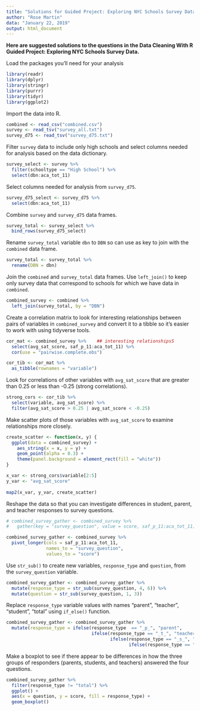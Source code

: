 ```yaml
---
title: "Solutions for Guided Project: Exploring NYC Schools Survey Data"
author: "Rose Martin"
data: "January 22, 2019"
output: html_document
---
```


**Here are suggested solutions to the questions in the Data Cleaning With R Guided Project: Exploring NYC Schools Survey Data.**

Load the packages you'll need for your analysis

```r
library(readr)
library(dplyr)
library(stringr)
library(purrr)
library(tidyr)
library(ggplot2)
```

Import the data into R.

```r
combined <- read_csv("combined.csv") 
survey <- read_tsv("survey_all.txt")
survey_d75 <- read_tsv("survey_d75.txt")
```

Filter `survey` data to include only high schools and select columns needed for analysis based on the data dictionary.

```r
survey_select <- survey %>%
  filter(schooltype == "High School") %>%
  select(dbn:aca_tot_11)
```

Select columns needed for analysis from `survey_d75`.

```r
survey_d75_select <- survey_d75 %>%       
  select(dbn:aca_tot_11)
```

Combine `survey` and `survey_d75` data frames.

```r
survey_total <- survey_select %>% 
  bind_rows(survey_d75_select)
```

Rename `survey_total` variable `dbn` to `DBN` so can use as key to join with the `combined` data frame.

```r
survey_total <- survey_total %>%
  rename(DBN = dbn)
```

Join the `combined` and `survey_total` data frames. Use `left_join()` to keep only survey data that correspond to schools for which we have data in `combined`.

```r
combined_survey <- combined %>%
  left_join(survey_total, by = "DBN")
```

Create a correlation matrix to look for interesting relationships between pairs of variables in `combined_survey` and convert it to a tibble so it's easier to work with using tidyverse tools.

```r
cor_mat <- combined_survey %>%    ## interesting relationshipsS
  select(avg_sat_score, saf_p_11:aca_tot_11) %>%
  cor(use = "pairwise.complete.obs")

cor_tib <- cor_mat %>%
  as_tibble(rownames = "variable")
```

Look for correlations of other variables with `avg_sat_score` that are greater than 0.25 or less than -0.25 (strong correlations).

```r
strong_cors <- cor_tib %>%
  select(variable, avg_sat_score) %>%
  filter(avg_sat_score > 0.25 | avg_sat_score < -0.25)  
```

Make scatter plots of those variables with `avg_sat_score` to examine relationships more closely.

```r
create_scatter <- function(x, y) {     
  ggplot(data = combined_survey) + 
    aes_string(x = x, y = y) +
    geom_point(alpha = 0.3) +
    theme(panel.background = element_rect(fill = "white"))
}

x_var <- strong_cors$variable[2:5]
y_var <- "avg_sat_score"
  
map2(x_var, y_var, create_scatter)
```

Reshape the data so that you can investigate differences in student, parent, and teacher responses to survey questions.

```r
# combined_survey_gather <- combined_survey %>%
#   gather(key = "survey_question", value = score, saf_p_11:aca_tot_11)

combined_survey_gather <- combined_survey %>%
  pivot_longer(cols = saf_p_11:aca_tot_11,
               names_to = "survey_question",
               values_to = "score")
```

Use `str_sub()` to create new variables, `response_type` and `question`, from the `survey_question` variable.

```r
combined_survey_gather <- combined_survey_gather %>%
  mutate(response_type = str_sub(survey_question, 4, 6)) %>%   
  mutate(question = str_sub(survey_question, 1, 3))
```

Replace `response_type` variable values with names "parent", "teacher", "student", "total" using `if_else()` function.

```r
combined_survey_gather <- combined_survey_gather %>%
  mutate(response_type = ifelse(response_type  == "_p_", "parent", 
                                ifelse(response_type == "_t_", "teacher",
                                       ifelse(response_type == "_s_", "student", 
                                              ifelse(response_type == "_to", "total", "NA")))))
```

Make a boxplot to see if there appear to be differences in how the three groups of responders (parents, students, and teachers) answered the four questions. 

```r
combined_survey_gather %>%
  filter(response_type != "total") %>%
  ggplot() +
  aes(x = question, y = score, fill = response_type) +
  geom_boxplot()
```
